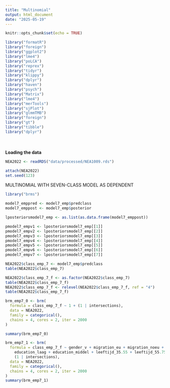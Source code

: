 ```yaml
---
title: "Multinomial"
output: html_document
date: "2025-05-19"
---
```


```r
knitr::opts_chunk$set(echo = TRUE)
```


```r
library("formatR")
library("foreign")
library("ggplot2")
library("lme4")
library("poLCA")
library("reprex")
library("tidyr")
library("klippy")
library("dplyr")
library("haven")
library("psych")
library("Matrix")
library("lme4")
library("merTools")
library("sjPlot")
library("glmmTMB")
library("foreign")
library("gt")
library("tibble")
library("dplyr")
```


<br><br> **Loading the data**

```r
NEA2022 <- readRDS("data/processed/NEA1009.rds")

attach(NEA2022)
set.seed(123)
```


MULTINOMIAL WITH SEVEN-CLASS MODEL AS DEPENDENT
```r
library("brms")
```

```r
model7_emppred <- model7_emp$predclass
model7_emppost <- model7_emp$posterior

lposteriorsmodel7_emp <- as.list(as.data.frame(model7_emppost))

pmodel7_empv1 <- lposteriorsmodel7_emp[[1]]
pmodel7_empv2 <- lposteriorsmodel7_emp[[2]]
pmodel7_empv3 <- lposteriorsmodel7_emp[[3]]
pmodel7_empv4 <- lposteriorsmodel7_emp[[4]]
pmodel7_empv5 <- lposteriorsmodel7_emp[[5]]
pmodel7_empv6 <- lposteriorsmodel7_emp[[6]]
pmodel7_empv7 <- lposteriorsmodel7_emp[[7]]
```

```r
NEA2022$class_emp_7 <- model7_emp$predclass
table(NEA2022$class_emp_7)
```


```r
NEA2022$class_emp_7_f <- as.factor(NEA2022$class_emp_7)
table(NEA2022$class_emp_7_f)
NEA2022$class_emp_7_f <- relevel(NEA2022$class_emp_7_f, ref = "4")
table(NEA2022$class_emp_7_f)
```

```r
brm_emp7_0 <- brm(
  formula = class_emp_7_f ~ 1 + (1 | intersections),
  data = NEA2022,
  family = categorical(),
  chains = 4, cores = 2, iter = 2000
)

summary(brm_emp7_0)
```

```r
brm_emp7_1 <- brm(
  formula = class_emp_7_f ~ gender_v + migration_eu + migration_noeu + 
    education_laag + education_middel + leeftijd_35.55 + leeftijd_55.75 +
    (1 | intersections),
  data = NEA2022,
  family = categorical(),
  chains = 4, cores = 2, iter = 2000
)
summary(brm_emp7_1)

```

